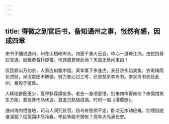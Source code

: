 ```yaml
---
---
---
```

title: 得微之到官后书，备知通州之事，怅然有感，因成四章
---



来书子细说通州，州在山根峡岸头。四面千重火云合，中心一道瘅江流。虫蛇白昼拦官道，蚊蟆黄昏扑郡楼。何罪遣君居此地？天高无处问来由！

匼匝巅山万仞余，人家应似甑中居。寅年篱下多逢虎，亥日沙头始卖鱼。衣斑梅雨长须熨，米涩畬田不解锄。努力安心过三考，已曾愁杀李尚书。李实尚书先贬此州，身殁于彼处。

人稀地僻医巫少，夏旱秋霖瘴疟多。老去一身须爱惜，别来四体得如何？侏儒饱笑东方朔，薏苡谗忧马伏波。莫遣沉愁结成病，时时一唱《濯缨歌》。

通州海内恓惶地，司马人间冗长官。伤鸟有弦惊不定，卧龙无水动应难。剑埋狱底谁深掘？松偃霜中尽冷看。举目争能不惆怅？高车大马满长安。